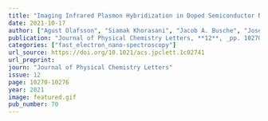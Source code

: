 ```yaml
---
title: "Imaging Infrared Plasmon Hybridization in Doped Semiconductor Nanocrystal Dimers"
date: 2021-10-17
author: ["Agust Olafsson", "Siamak Khorasani", "Jacob A. Busche", "Jose J. Araujo", "Juan Carlos Idrobo", "Daniel R. Gamelin", "David J. Masiello",  "Jon P. Camden"]
publication: "Journal of Physical Chemistry Letters, **12**, _pp. 10270-10276_ (2021)."
categories: ["fast_electron_nano-spectroscopy"]
url_source: https://doi.org/10.1021/acs.jpclett.1c02741
url_preprint: 
journ: "Journal of Physical Chemistry Letters"
issue: 12
page: 10270-10276
year: 2021
image: featured.gif
pub_number: 70
---
```


